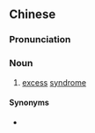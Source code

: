 {{also|实症}}
==Chinese==
{{zh-forms|s=实症}}

===Pronunciation===
{{zh-pron
|m=shízhèng
|cat=n
}}

===Noun===
{{zh-noun}}

# {{lb|zh|Chinese medicine}} [[excess]] [[syndrome]]

====Synonyms====
* {{zh-l|實證}}